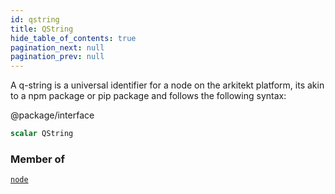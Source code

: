 ```yaml
---
id: qstring
title: QString
hide_table_of_contents: true
pagination_next: null
pagination_prev: null
---
```








A q-string is a universal identifier for a node on the
arkitekt platform, its akin to a npm package or pip package
and follows the following syntax:

@package/interface

```graphql
scalar QString
```




### Member of

[`node`](/docs/schemas/arkitekt/queries/node)  <Badge class="secondary" text="query"/>



